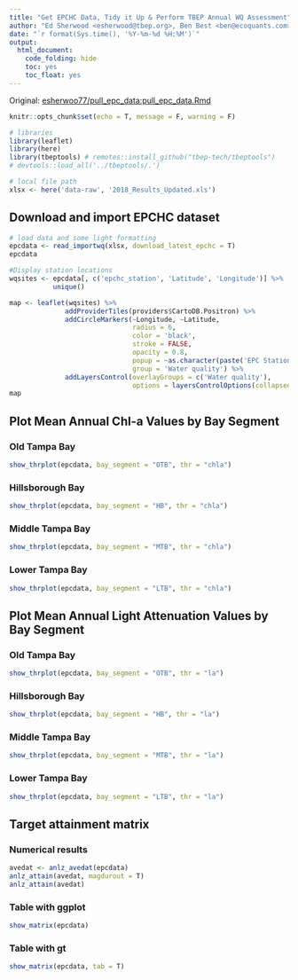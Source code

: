 ```yaml
---
title: "Get EPCHC Data, Tidy it Up & Perform TBEP Annual WQ Assessment"
author: "Ed Sherwood <esherwood@tbep.org>, Ben Best <ben@ecoquants.com>, Marcus Beck <marcusb@sccwrp.org>"
date: "`r format(Sys.time(), '%Y-%m-%d %H:%M')`"
output: 
  html_document: 
    code_folding: hide
    toc: yes
    toc_float: yes
---
```


Original: [esherwoo77/pull_epc_data:pull_epc_data.Rmd](https://github.com/esherwoo77/pull_epc_data/blob/master/pull_epc_data.Rmd)

```r
knitr::opts_chunk$set(echo = T, message = F, warning = F)

# libraries
library(leaflet)
library(here)
library(tbeptools) # remotes::install_github("tbep-tech/tbeptools")
# devtools::load_all('../tbeptools/.')

# local file path
xlsx <- here('data-raw', '2018_Results_Updated.xls')
```

## Download and import EPCHC dataset

```r
# load data and some light formatting
epcdata <- read_importwq(xlsx, download_latest_epchc = T)
epcdata
```

```r
#Display station locations
wqsites <- epcdata[, c('epchc_station', 'Latitude', 'Longitude')] %>% 
           unique()                                                   

map <- leaflet(wqsites) %>%                                         
              addProviderTiles(providers$CartoDB.Positron) %>% 
              addCircleMarkers(~Longitude, ~Latitude,
                               radius = 6,
                               color = 'black',
                               stroke = FALSE,
                               opacity = 0.8,
                               popup = ~as.character(paste('EPC Station:', epchc_station)), 
                               group = 'Water quality') %>% 
              addLayersControl(overlayGroups = c('Water quality'),
                               options = layersControlOptions(collapsed = FALSE))
map
```

## Plot Mean Annual Chl-a Values by Bay Segment {.tabset}

### Old Tampa Bay

```r
show_thrplot(epcdata, bay_segment = "OTB", thr = "chla")
```

### Hillsborough Bay

```r
show_thrplot(epcdata, bay_segment = "HB", thr = "chla")
```

### Middle Tampa Bay

```r
show_thrplot(epcdata, bay_segment = "MTB", thr = "chla")
```

### Lower Tampa Bay

```r
show_thrplot(epcdata, bay_segment = "LTB", thr = "chla")
```

## Plot Mean Annual Light Attenuation Values by Bay Segment {.tabset}

### Old Tampa Bay

```r
show_thrplot(epcdata, bay_segment = "OTB", thr = "la")
```

### Hillsborough Bay

```r
show_thrplot(epcdata, bay_segment = "HB", thr = "la")
```

### Middle Tampa Bay

```r
show_thrplot(epcdata, bay_segment = "MTB", thr = "la")
```

### Lower Tampa Bay

```r
show_thrplot(epcdata, bay_segment = "LTB", thr = "la")
```

## Target attainment matrix {.tabset}

### Numerical results

```r
avedat <- anlz_avedat(epcdata)
anlz_attain(avedat, magdurout = T)
anlz_attain(avedat)
```

### Table with ggplot

```r
show_matrix(epcdata)
```

### Table with gt

```r
show_matrix(epcdata, tab = T)
```
